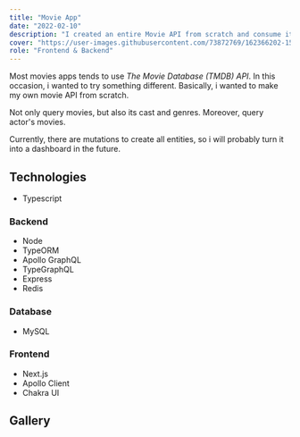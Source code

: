 ```yaml
---
title: "Movie App"
date: "2022-02-10"
description: "I created an entire Movie API from scratch and consume it in a Next App."
cover: "https://user-images.githubusercontent.com/73872769/162366202-15e78322-671a-4349-a6d1-87bda7bbefd5.png"
role: "Frontend & Backend"
---
```


Most movies apps tends to use _The Movie Database (TMDB) API_. In this occasion, i wanted to try something different. Basically, i wanted to make my own movie API from scratch.

Not only query movies, but also its cast and genres. Moreover, query actor's movies.

Currently, there are mutations to create all entities, so i will probably turn it into a dashboard in the future.

## Technologies

- Typescript

### Backend

- Node
- TypeORM
- Apollo GraphQL
- TypeGraphQL
- Express
- Redis

### Database

- MySQL

### Frontend

- Next.js
- Apollo Client
- Chakra UI

## Gallery

<GalleryImage
  alt="list of movies"
  image="https://user-images.githubusercontent.com/73872769/162366030-bbc430c1-3817-4c4b-977d-5b7b68571b32.png"
  caption="The list of movies"
/>

<GalleryImage
  alt="a single movie"
  image="https://user-images.githubusercontent.com/73872769/162366072-5f840a1a-6c7b-470f-92d8-9429278eada2.png"
  caption="A single movie"
/>

<GalleryImage
  alt="list of actors"
  image="https://user-images.githubusercontent.com/73872769/162366202-15e78322-671a-4349-a6d1-87bda7bbefd5.png"
  caption="The list of actors"
/>

<GalleryImage
  alt="a single actor"
  image="https://user-images.githubusercontent.com/73872769/162366254-3342d22c-7c27-41c0-a7ad-168830af10d0.png"
  caption="A single actor"
/>

<GalleryImage
  alt="list of genres"
  image="https://user-images.githubusercontent.com/73872769/162366334-f2bcce1b-cc37-4c6c-b5ad-bcadc9d57177.png"
  caption="The list of genres"
/>

<GalleryImage
  alt="genre"
  image="https://user-images.githubusercontent.com/73872769/162366368-3c2d2312-c2c1-45e3-9247-0bc5227e2b65.png"
  caption="A single genre"
/>
